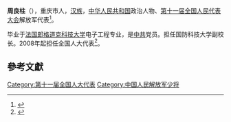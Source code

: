 '''周良柱'''（{{bd|1949年||}}），重庆市人，[[汉族|汉族]]，[[中华人民共和国|中华人民共和国]]政治人物、[[第十一届全国人民代表大会|第十一届全国人民代表大会]]解放军代表<ref>{{cite web|author=新华网|title=第十一届全国人大代表|url=http://news.xinhuanet.com/ziliao/2008-03/03/content_7708230.htm?node=36628|publisher=新华网|accessdate=2014-01-07|archive-date=2014-01-10|archive-url=https://web.archive.org/web/20140110211415/http://news.xinhuanet.com/ziliao/2008-03/03/content_7708230.htm?node=36628|dead-url=no}}</ref>。

毕业于[[法国郎格道克科技大学|法国郎格道克科技大学]]电子工程专业，是[[中共|中共]]党员。担任国防科技大学副校长。2008年起担任全国人大代表<ref>{{cite news|title=全国人大代表信息-周良柱|url=http://210.82.31.1:8084/delegate/viewDelegate.action?dbid=112890|accessdate=2013-04-05|newspaper=全国人大网|archive-url=https://web.archive.org/web/20140527232456/http://www.npc.gov.cn/delegate/viewDelegate.action?dbid=112890|archive-date=2014-05-27|dead-url=yes}}</ref>。

==參考文獻==
{{reflist}}
[[Category:第十一届全国人大代表|Category:第十一届全国人大代表]]
[[Category:中国人民解放军少将|Category:中国人民解放军少将]]